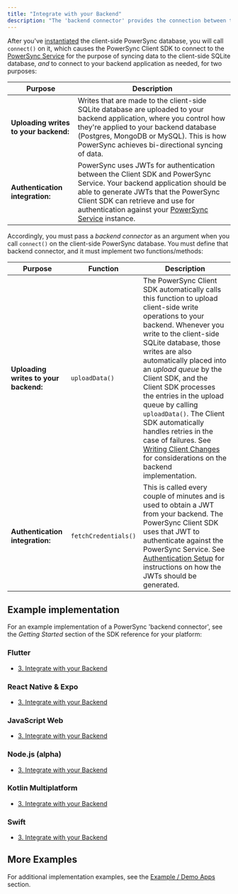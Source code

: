 ```yaml
---
title: "Integrate with your Backend"
description: "The 'backend connector' provides the connection between the PowerSync Client SDK and your backend application."
---
```


After you've [instantiated](/installation/client-side-setup/instantiate-powersync-database) the client-side PowerSync database, you will call `connect()` on it, which causes the PowerSync Client SDK to connect to the [PowerSync Service](/architecture/powersync-service) for the purpose of syncing data to the client-side SQLite database, _and_ to connect to your backend application as needed, for two purposes:

| Purpose | Description |
|---------|-------------|
| **Uploading writes to your backend:** | Writes that are made to the client-side SQLite database are uploaded to your backend application, where you control how they're applied to your backend database (Postgres, MongoDB or MySQL). This is how PowerSync achieves bi-directional syncing of data. |
| **Authentication integration:** | PowerSync uses JWTs for authentication between the Client SDK and PowerSync Service. Your backend application should be able to generate JWTs that the PowerSync Client SDK can retrieve and use for authentication against your [PowerSync Service](/architecture/powersync-service) instance. |

Accordingly, you must pass a _backend connector_ as an argument when you call `connect()` on the client-side PowerSync database. You must define that backend connector, and it must implement two functions/methods:

| Purpose | Function | Description |
|---------|----------|-------------|
| **Uploading writes to your backend:** | `uploadData()` | The PowerSync Client SDK automatically calls this function to upload client-side write operations to your backend. Whenever you write to the client-side SQLite database, those writes are also automatically placed into an _upload queue_ by the Client SDK, and the Client SDK processes the entries in the upload queue by calling `uploadData()`. The Client SDK automatically handles retries in the case of failures. See [Writing Client Changes](/installation/app-backend-setup/writing-client-changes) for considerations on the backend implementation. |
| **Authentication integration:** | `fetchCredentials()` | This is called every couple of minutes and is used to obtain a JWT from your backend. The PowerSync Client SDK uses that JWT to authenticate against the PowerSync Service. See [Authentication Setup](/installation/authentication-setup) for instructions on how the JWTs should be generated. |

## Example implementation

For an example implementation of a PowerSync 'backend connector', see the _Getting Started_ section of the SDK reference for your platform:

### <Icon icon="flutter" iconType="solid" size="24"/> Flutter

* [3\. Integrate with your Backend](/client-sdk-references/flutter#3-integrate-with-your-backend)

### <Icon icon="react" iconType="solid" size="24"/> React Native & Expo

* [3\. Integrate with your Backend](/client-sdk-references/react-native-and-expo#3-integrate-with-your-backend)

### <Icon icon="js" iconType="solid" size="24"/> JavaScript Web

* [3\. Integrate with your Backend](/client-sdk-references/javascript-web#3-integrate-with-your-backend)

### <Icon icon="node-js" iconType="solid" size="24"/> Node.js (alpha)

* [3\. Integrate with your Backend](/client-sdk-references/node#3-integrate-with-your-backend)

### <Icon icon="k" iconType="solid" size="24"/> Kotlin Multiplatform

* [3\. Integrate with your Backend](/client-sdk-references/kotlin-multiplatform#3-integrate-with-your-backend)

### <Icon icon="swift" iconType="solid" size="24"/> Swift

* [3\. Integrate with your Backend](/client-sdk-references/swift#3-integrate-with-your-backend)

## More Examples

For additional implementation examples, see the [Example / Demo Apps](/resources/demo-apps-example-projects) section.
